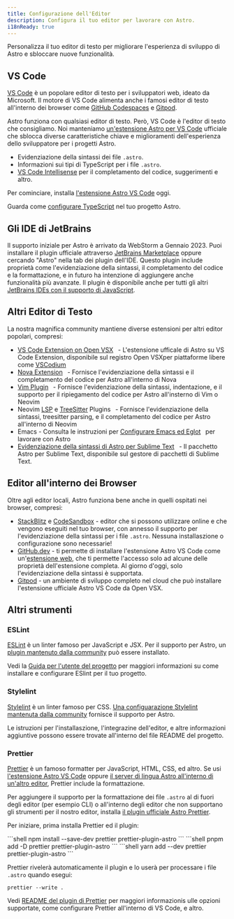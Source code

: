 ```yaml
---
title: Configurazione dell'Editor 
description: Configura il tuo editor per lavorare con Astro.
i18nReady: true
---
```


Personalizza il tuo editor di testo per migliorare l'esperienza di sviluppo di Astro e sbloccare nuove funzionalità.

## VS Code

[VS Code](https://code.visualstudio.com/) è un popolare editor di testo  per i sviluppatori web, ideato da Microsoft. Il motore di VS Code alimenta anche i famosi editor di testo all'interno dei browser come [GitHub Codespaces](https://github.com/features/codespaces) e [Gitpod](https://gitpod.io/).

Astro funziona con qualsiasi editor di testo. Però, VS Code è l'editor di testo che consigliamo. Noi manteniamo [un'estensione Astro per VS Code](https://marketplace.visualstudio.com/items?itemName=astro-build.astro-vscode) ufficiale che sblocca diverse caratteristiche chiave e miglioramenti dell'esperienza dello sviluppatore per i progetti Astro.

- Evidenziazione della sintassi dei file `.astro`.
- Informazioni sui tipi di TypeScript per i file `.astro`.
- [VS Code Intellisense](https://code.visualstudio.com/docs/editor/intellisense) per il completamento del codice, suggerimenti e altro.

Per cominciare, installa [l'estensione Astro VS Code](https://marketplace.visualstudio.com/items?itemName=astro-build.astro-vscode) oggi.


<ReadMore>Guarda come [configurare TypeScript](/it/guides/typescript/) nel tuo progetto Astro.</ReadMore>

## Gli IDE di JetBrains 

Il supporto iniziale per Astro è arrivato da WebStorm a Gennaio 2023. Puoi installare il plugin ufficiale attraverso [JetBrains Marketplace](https://plugins.jetbrains.com/plugin/20959-astro) oppure cercando "Astro" nella tab dei plugin dell'IDE. Questo plugin include proprietà come l'evidenziazione della sintassi, il completamento del codice e la formattazione, e in futuro ha intenzione di aggiungere anche funzionalità più avanzate. Il plugin è disponibile anche per tutti gli altri [JetBrains IDEs con il supporto di JavaScript](https://www.jetbrains.com/products/#lang=js&type=ide).


## Altri Editor di Testo

La nostra magnifica community mantiene diverse estensioni per altri editor popolari, compresi:

- [VS Code Extension on Open VSX](https://open-vsx.org/extension/astro-build/astro-vscode) <span style="margin: 0.25em;"><Badge text="Official" /></span> - L'estensione ufficale di Astro su VS Code Extension, disponibile sul registro Open VSXper piattaforme libere come [VSCodium](https://vscodium.com/)
- [Nova Extension](https://extensions.panic.com/extensions/sciencefidelity/sciencefidelity.astro/) <span style="margin: 0.25em;"><Badge class="neutral-badge" text="Community" /></span> - Fornisce l'evidenziazione della sintassi e il completamento del codice per Astro all'interno di Nova
- [Vim Plugin](https://github.com/wuelnerdotexe/vim-astro) <span style="margin: 0.25em;"><Badge class="neutral-badge" text="Community" /></span> - Fornisce l'evidenziazione della sintassi, indentazione, e il supporto per il ripiegamento del codice per Astro all'insterno di Vim o Neovim
- Neovim [LSP](https://github.com/neovim/nvim-lspconfig/blob/master/doc/server_configurations.md#astro) e [TreeSitter](https://github.com/virchau13/tree-sitter-astro) Plugins <span style="margin: 0.25em;"><Badge class="neutral-badge" text="Community" /></span> - Fornisce l'evidenziazione della sintassi, treesitter parsing, e il completamento del codice per Astro all'interno di Neovim
- Emacs - Consulta le instruzioni per [Configurare Emacs ed Eglot](https://medium.com/@jrmjrm/configuring-emacs-and-eglot-to-work-with-astro-language-server-9408eb709ab0) <span style="margin: 0.25em;"><Badge class="neutral-badge" text="Community" /></span> per lavorare con Astro
- [Evidenziazione della sintassi di Astro per Sublime Text](https://packagecontrol.io/packages/Astro) <span style="margin: 0.25em;"><Badge class="neutral-badge" text="Community" /></span> - Il pacchetto Astro per Sublime Text, disponibile sul gestore di pacchetti di Sublime Text.

## Editor all'interno dei Browser 

Oltre agli editor locali, Astro funziona bene anche in quelli ospitati nei browser, compresi:

- [StackBlitz](https://stackblitz.com/) e [CodeSandbox](https://codesandbox.io/) - editor che si possono utilizzare online e che vengono eseguiti nel tuo browser, con annesso il supporto per l'evidenziazione della sintassi per i file `.astro`. Nessuna installaszione o configurazione sono necessarie!
- [GitHub.dev](https://github.dev/) - ti permette di installare l'estensione Astro VS Code come  un'[estensione web](https://code.visualstudio.com/api/extension-guides/web-extensions), che ti permette l'accesso solo ad alcune delle proprietà dell'estensione completa. Al giorno d'oggi, solo l'evidenziazione della sintassi è supportata.
- [Gitpod](https://gitpod.io/) - un ambiente di sviluppo completo nel cloud che può installare l'estensione ufficiale Astro VS Code da Open VSX.

## Altri strumenti

### ESLint

[ESLint](https://eslint.org/) è un linter famoso per JavaScript e JSX. Per il supporto per Astro, un [plugin mantenuto dalla community](https://github.com/ota-meshi/eslint-plugin-astro) può essere installato.

Vedi la [Guida per l'utente del progetto](https://ota-meshi.github.io/eslint-plugin-astro/user-guide/) per maggiori informazioni su come installare e configurare ESlint per il tuo progetto.

### Stylelint

[Stylelint](https://stylelint.io/) è un linter famoso per CSS. [Una configuarazione  Stylelint mantenuta dalla community](https://github.com/ota-meshi/stylelint-config-html) fornisce il supporto per Astro. 

Le istruzioni per l'installaszione, l'integrazine dell'editor, e altre informazioni aggiuntive possono essere trovate all'interno del file README del progetto.

### Prettier

[Prettier](https://prettier.io/) è un famoso formatter per JavaScript, HTML, CSS, ed altro. Se usi [l'estensione Astro VS Code](https://marketplace.visualstudio.com/items?itemName=astro-build.astro-vscode) oppure [il server di lingua Astro all'interno di un'altro editor](#altri-editor-di-testo), Prettier include la formattazione.

Per aggiungere il supporto per la formattazione dei file `.astro` al di fuori degli editor (per esempio CLI) o all'interno degli editor che non supportano gli strumenti per il nostro editor, installa [il plugin ufficiale Astro Prettier](https://github.com/withastro/prettier-plugin-astro).

Per iniziare, prima installa Prettier ed il plugin:

<PackageManagerTabs>
  <Fragment slot="npm">
  ```shell
  npm install --save-dev prettier prettier-plugin-astro
  ```
  </Fragment>
  <Fragment slot="pnpm">
  ```shell
  pnpm add -D prettier prettier-plugin-astro
  ```
  </Fragment>
  <Fragment slot="yarn">
  ```shell
  yarn add --dev prettier prettier-plugin-astro
  ```
  </Fragment>
</PackageManagerTabs>

Prettier rivelerà automaticamente il plugin e lo userà per processare i file `.astro` quando esegui:

```shell
prettier --write .
```

Vedi [README del plugin di Prettier](https://github.com/withastro/prettier-plugin-astro/blob/main/README.md) per maggiori informazionis ulle opzioni supportate, come configurare Prettier all'interno di VS Code, e altro.

